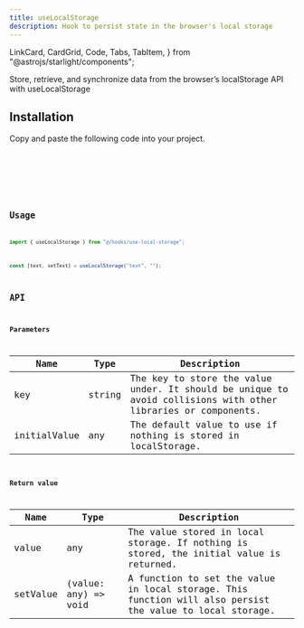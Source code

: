 ```yaml
---
title: useLocalStorage
description: Hook to persist state in the browser's local storage
---
```


  LinkCard,
  CardGrid,
  Code,
  Tabs,
  TabItem,
} from "@astrojs/starlight/components";


Store, retrieve, and synchronize data from the browser’s localStorage API with useLocalStorage

<CardGrid>
  <LinkCard
    title="API reference"
    href="https://developer.mozilla.org/en-US/docs/Web/API/Window/localStorage"
    target="_blank"
    rel="noopener noreferrer"
  />
</CardGrid>

## Installation

<Tabs>
  <TabItem label="Manual" icon="setting">
    Copy and paste the following code into your project.
    <Tabs>
      <TabItem label="JavaScript" icon="seti:javascript">
        <Code
          code={useLocalStorageJS}
          lang="jsx"
          title="use-local-storage.jsx"
        />
      </TabItem>
      <TabItem label="TypeScript" icon="seti:typescript">
        <Code
          code={useLocalStorageTS}
          lang="tsx"
          title="use-local-storage.tsx"
        />
      </TabItem>
    </Tabs>
  </TabItem>
</Tabs>

## Usage

```jsx
import { useLocalStorage } from "@/hooks/use-local-storage";
```

```jsx
const [text, setText] = useLocalStorage("text", "");
```

## API

### Parameters

| Name         | Type   | Description                                                                                                   |
| ------------ | ------ | ------------------------------------------------------------------------------------------------------------- |
| key          | string | The key to store the value under. It should be unique to avoid collisions with other libraries or components. |
| initialValue | any    | The default value to use if nothing is stored in localStorage.                                                |

### Return value

| Name     | Type                 | Description                                                                                               |
| -------- | -------------------- | --------------------------------------------------------------------------------------------------------- |
| value    | any                  | The value stored in local storage. If nothing is stored, the initial value is returned.                   |
| setValue | (value: any) => void | A function to set the value in local storage. This function will also persist the value to local storage. |
